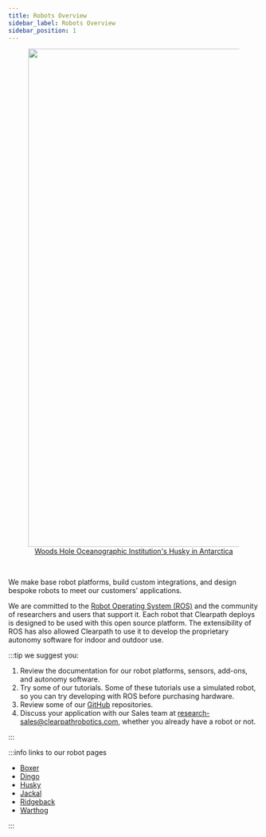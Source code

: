 ```yaml
---
title: Robots Overview
sidebar_label: Robots Overview
sidebar_position: 1
---
```


<center>
  <figure>
    <a href="https://clearpathrobotics.com/blog/2022/04/research-team-advances-penguin-conservation-research-with-robotics-in-antarctica/">
      <img
        src="/img/about_images/about_2.jpg"
        width="1000"
      />
      <figcaption>Woods Hole Oceanographic Institution's Husky in Antarctica</figcaption>
    </a>
  </figure>
</center>

<br />

We make base robot platforms, build custom integrations, and design bespoke robots to meet our customers' applications.

We are committed to the [Robot Operating System (ROS)](https://ros.org/) and the community of researchers and users that support it.
Each robot that Clearpath deploys is designed to be used with this open source platform.
The extensibility of ROS has also allowed Clearpath to use it to develop the proprietary autonomy software for indoor and outdoor use.

:::tip we suggest you:

1.  Review the documentation for our robot platforms, sensors, add-ons, and autonomy software.
2.  Try some of our tutorials. Some of these tutorials use a simulated robot, so you can try developing with ROS before purchasing hardware.
3.  Review some of our [GitHub](https://github.com/clearpathrobotics) repositories.
4.  Discuss your application with our Sales team at <research-sales@clearpathrobotics.com>, whether you already have a robot or not.

:::

:::info links to our robot pages

- [Boxer](./indoor_robots/boxer/user_manual_boxer)
- [Dingo](./indoor_robots/dingo/user_manual_dingo)
- [Husky](./outdoor_robots/husky/user_manual_husky)
- [Jackal](./outdoor_robots/jackal/user_manual_jackal)
- [Ridgeback](./indoor_robots/ridgeback/user_manual_ridgeback)
- [Warthog](./outdoor_robots/warthog/user_manual_warthog)

:::
